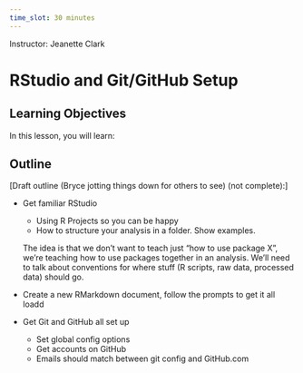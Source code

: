 ```yaml
---
time_slot: 30 minutes
---
```


Instructor: Jeanette Clark

# RStudio and Git/GitHub Setup

## Learning Objectives

In this lesson, you will learn:

## Outline

[Draft outline (Bryce jotting things down for others to see) (not complete):]

- Get familiar RStudio
  - Using R Projects so you can be happy
  - How to structure your analysis in a folder. Show examples.
  
  The idea is that we don't want to teach just "how to use package X", we're teaching how to use packages together in an analysis.
  We'll need to talk about conventions for where stuff (R scripts, raw data, processed data) should go.
  
- Create a new RMarkdown document, follow the prompts to get it all loadd
- Get Git and GitHub all set up
  - Set global config options
  - Get accounts on GitHub
  - Emails should match between git config and GitHub.com

